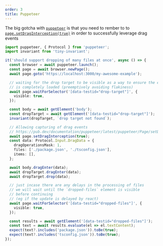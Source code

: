 ```yaml
---
order: 3
title: Puppeteer
---
```


The big gotcha with [`puppeteer`](https://pptr.dev/) is that you need to rember to to [`page.setDragInterception(true)`](https://pub.dev/documentation/puppeteer/latest/puppeteer/Page/setDragInterception.html) in order to successfully leverage drag events

```ts
import puppeteer, { Protocol } from 'puppeteer';
import invariant from 'tiny-invariant';

it('should support dropping of many files at once', async () => {
  const browser = await puppeteer.launch();
  const page = await browser.newPage();
  await page.goto('https://localhost:3000/my-awesome-example');

  // waiting for the drop target to be visible as a way to ensure the example
  // is completely loaded (preemptively avoiding flakiness)
  await page.waitForSelector('[data-testid="drop-target"]', {
    visible: true,
  });

  const body = await getElement('body');
  const dropTarget = await getElement('[data-testid="drop-target"]');
  invariant(dropTarget, `drop target not found`);

  // Allowing capturing of drag events
  // https://pub.dev/documentation/puppeteer/latest/puppeteer/Page/setDragInterception.html
  await page.setDragInterception(true);
  const data: Protocol.Input.DragData = {
    dragOperationsMask: 1,
    files: ['./package.json', './tsconfig.json'],
    items: [],
  };

  await body.dragEnter(data);
  await dropTarget.dragEnter(data);
  await dropTarget.drop(data);

  // just incase there are any delays in the processing of files
  // we will wait until the `dropped-files` element is visible
  // before continuing
  // (eg if the update is delayed by react)
  await page.waitForSelector('[data-testid="dropped-files"]', {
    visible: true,
  });

  const results = await getElement('[data-testid="dropped-files"]');
  const text = await results.evaluate(el => el.textContent);
  expect(text?.includes('package.json')).toBe(true);
  expect(text?.includes('tsconfig.json')).toBe(true);
});
```
